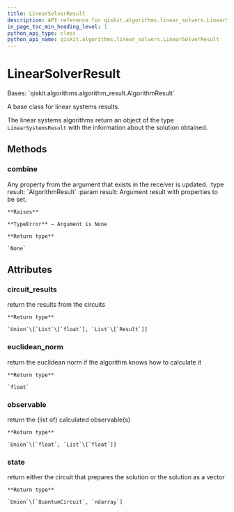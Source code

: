```yaml
---
title: LinearSolverResult
description: API reference for qiskit.algorithms.linear_solvers.LinearSolverResult
in_page_toc_min_heading_level: 1
python_api_type: class
python_api_name: qiskit.algorithms.linear_solvers.LinearSolverResult
---
```


# LinearSolverResult

<Class id="qiskit.algorithms.linear_solvers.LinearSolverResult" github="https://github.com/qiskit/qiskit/tree/stable/0.20/qiskit/algorithms/linear_solvers/linear_solver.py" signature="LinearSolverResult">
  Bases: `qiskit.algorithms.algorithm_result.AlgorithmResult`

  A base class for linear systems results.

  The linear systems algorithms return an object of the type `LinearSystemsResult` with the information about the solution obtained.

  ## Methods

  ### combine

  <Function id="qiskit.algorithms.linear_solvers.LinearSolverResult.combine" name="combine" signature="LinearSolverResult.combine(result)">
    Any property from the argument that exists in the receiver is updated. :type result: `AlgorithmResult` :param result: Argument result with properties to be set.

    **Raises**

    **TypeError** – Argument is None

    **Return type**

    `None`
  </Function>

  ## Attributes

  ### circuit\_results

  <Attribute id="qiskit.algorithms.linear_solvers.LinearSolverResult.circuit_results" name="circuit_results">
    return the results from the circuits

    **Return type**

    `Union`\[`List`\[`float`], `List`\[`Result`]]
  </Attribute>

  ### euclidean\_norm

  <Attribute id="qiskit.algorithms.linear_solvers.LinearSolverResult.euclidean_norm" name="euclidean_norm">
    return the euclidean norm if the algorithm knows how to calculate it

    **Return type**

    `float`
  </Attribute>

  ### observable

  <Attribute id="qiskit.algorithms.linear_solvers.LinearSolverResult.observable" name="observable">
    return the (list of) calculated observable(s)

    **Return type**

    `Union`\[`float`, `List`\[`float`]]
  </Attribute>

  ### state

  <Attribute id="qiskit.algorithms.linear_solvers.LinearSolverResult.state" name="state">
    return either the circuit that prepares the solution or the solution as a vector

    **Return type**

    `Union`\[`QuantumCircuit`, `ndarray`]
  </Attribute>
</Class>

